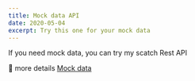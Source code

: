```yaml
---
title: Mock data API
date: 2020-05-04
excerpt: Try this one for your mock data
---
```


If you need mock data, you can try my scatch Rest API

🚀 more details [Mock data](https://twolevel.net/)
